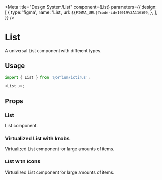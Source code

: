 
<Meta
  title="Design System/List"
  component={List}
  parameters={{
    design: [
      {
        type: 'figma',
        name: 'List',
        url: `${FIGMA_URL}?node-id=10019%3A116509`,
      },
    ],
  }}
/>

# List

A universal List component with different types.

## Usage

```js
import { List } from '@orfium/ictinus';

<List />;
```

## Props

<Props of={List} />

### List

List component.

<Preview>
  <Story name="List">
    <ListShowcase
      itemsCount={number('itemsCount', 650)}
      rowSize={select('rowSize', ['small', 'normal'], 'normal')}
      width={number('width', 650)}
      height={number('height', 650)}
      isVirtualized={boolean('isVirtualized', false)}
      isListGroup={boolean('isListGroup', false)}
    />
  </Story>
</Preview>

### Virtualized List with knobs

Virtualized List component for large amounts of items.

<Preview>
  <Story name="Virtualized List">
    <ListShowcase
      itemsCount={number('itemsCount', 6500)}
      rowSize={select('rowSize', ['small', 'normal'], 'normal')}
      width={number('width', 650)}
      height={number('height', 650)}
      isVirtualized={boolean('isVirtualized', true)}
    />
  </Story>
</Preview>

### List with icons

Virtualized List component for large amounts of items.

<Preview>
  <Story name="List with icons">
    <List
      data={[
        {
          value: 'Option 1',
          label: 'Option 1',
          iconProps: { name: 'settings', color: 'lightGrey', variant: 650 },
        },
        {
          value: 'Option 2',
          label: 'Option 2',
          iconProps: { name: 'search', color: 'lightGrey', variant: 650 },
        },
        {
          value: 'Option 3',
          label: 'Option 3',
          iconProps: { name: 'star', color: 'lightGrey', variant: 650 },
        },
        {
          value: 'Option 4',
          label: 'Option 4',
          iconProps: { name: 'add', color: 'lightGrey', variant: 650 },
        },
        {
          value: 'Option 5',
          label: 'Option 5',
          iconProps: { name: 'file', color: 'lightGrey', variant: 650 },
        },
      ]}
      defaultOption={{ value: '', label: 'All' }}
      rowSize={select('rowSize', ['small', 'normal'], 'normal')}
      width={number('width', 650)}
      height={number('height', 650)}
      isVirtualized={boolean('isVirtualized', true)}
    />
  </Story>
</Preview>
